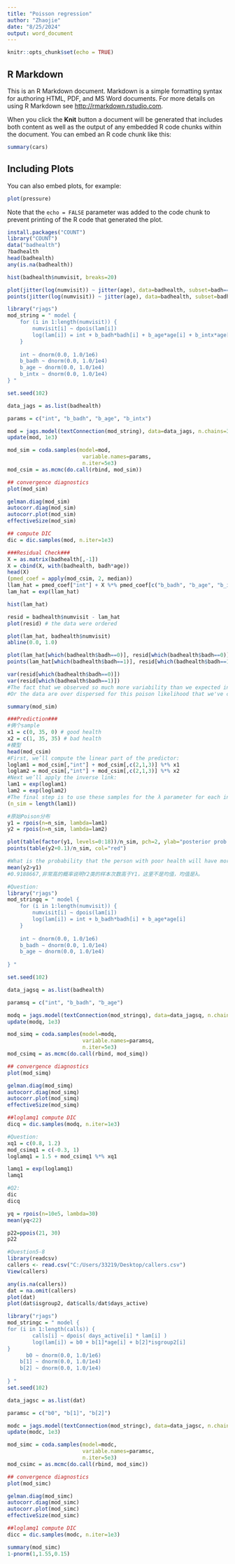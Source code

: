 ---
title: "Poisson regression"
author: "Zhaojie"
date: "8/25/2024"
output: word_document
---

```{r setup, include=FALSE}
knitr::opts_chunk$set(echo = TRUE)
```

## R Markdown

This is an R Markdown document. Markdown is a simple formatting syntax for authoring HTML, PDF, and MS Word documents. For more details on using R Markdown see <http://rmarkdown.rstudio.com>.

When you click the **Knit** button a document will be generated that includes both content as well as the output of any embedded R code chunks within the document. You can embed an R code chunk like this:

```{r cars}
summary(cars)
```

## Including Plots

You can also embed plots, for example:

```{r pressure, echo=FALSE}
plot(pressure)
```

Note that the `echo = FALSE` parameter was added to the code chunk to prevent printing of the R code that generated the plot.

```{r}
install.packages("COUNT")
library("COUNT")
data("badhealth")
?badhealth
head(badhealth)
any(is.na(badhealth))
```

```{r}
hist(badhealth$numvisit, breaks=20)
```

```{r}
plot(jitter(log(numvisit)) ~ jitter(age), data=badhealth, subset=badh==0, xlab="age", ylab="log(visits)")
points(jitter(log(numvisit)) ~ jitter(age), data=badhealth, subset=badh==1, col="red")
```

```{r}
library("rjags")
mod_string = " model {
    for (i in 1:length(numvisit)) {
        numvisit[i] ~ dpois(lam[i])
        log(lam[i]) = int + b_badh*badh[i] + b_age*age[i] + b_intx*age[i]*badh[i]
    }
    
    int ~ dnorm(0.0, 1.0/1e6)
    b_badh ~ dnorm(0.0, 1.0/1e4)
    b_age ~ dnorm(0.0, 1.0/1e4)
    b_intx ~ dnorm(0.0, 1.0/1e4)
} "

set.seed(102)

data_jags = as.list(badhealth)

params = c("int", "b_badh", "b_age", "b_intx")

mod = jags.model(textConnection(mod_string), data=data_jags, n.chains=3)
update(mod, 1e3)

mod_sim = coda.samples(model=mod,
                        variable.names=params,
                        n.iter=5e3)
mod_csim = as.mcmc(do.call(rbind, mod_sim))

## convergence diagnostics
plot(mod_sim)

gelman.diag(mod_sim)
autocorr.diag(mod_sim)
autocorr.plot(mod_sim)
effectiveSize(mod_sim)

## compute DIC
dic = dic.samples(mod, n.iter=1e3)
```

```{r}
###Residual Check###
X = as.matrix(badhealth[,-1])
X = cbind(X, with(badhealth, badh*age))
head(X)
(pmed_coef = apply(mod_csim, 2, median))
llam_hat = pmed_coef["int"] + X %*% pmed_coef[c("b_badh", "b_age", "b_intx")]
lam_hat = exp(llam_hat)

hist(lam_hat)

resid = badhealth$numvisit - lam_hat
plot(resid) # the data were ordered

plot(lam_hat, badhealth$numvisit)
abline(0.0, 1.0)

plot(lam_hat[which(badhealth$badh==0)], resid[which(badhealth$badh==0)], xlim=c(0, 8), ylab="residuals", xlab=expression(hat(lambda)), ylim=range(resid))
points(lam_hat[which(badhealth$badh==1)], resid[which(badhealth$badh==1)], col="red")
```

```{r}
var(resid[which(badhealth$badh==0)])
var(resid[which(badhealth$badh==1)])
#The fact that we observed so much more variability than we expected indicates that either the model fits poorly.  Meaning that the covariance don't explain enough of the variability in the data.事实上，我们观察到的变异性比我们预期的要多得多，这表明要么模型拟合得很差。也就是说协方差不能充分解释数据中的可变性。
#Or the data are over dispersed for this poison likelihood that we've chosen.This is a common issue with count data. If the data are more variable then the poision likelihood suggests, we can look to alternative models for over dispersed data.One common alternative is to use the negative binomial distribution,或者这些数据可能存在过度离散现象，超出了我们所选择泊松Likelihood模型的决定。这是计数数据常见的问题。如果数据变异性超出了泊松Likelihood模型的预期，我们可以考虑使用适用于过度离散数据的其他模型。其中一种常见替代方法是使用负二项分布。
```

```{r}
summary(mod_sim)
```

```{r}
###Prediction###
#俩个sample
x1 = c(0, 35, 0) # good health
x2 = c(1, 35, 35) # bad health
#模型
head(mod_csim)
#First, we’ll compute the linear part of the predictor:
loglam1 = mod_csim[,"int"] + mod_csim[,c(2,1,3)] %*% x1
loglam2 = mod_csim[,"int"] + mod_csim[,c(2,1,3)] %*% x2
#Next we’ll apply the inverse link:
lam1 = exp(loglam1)
lam2 = exp(loglam2)
#The final step is to use these samples for the λ parameter for each individual and simulate actual number of doctor visits using the likelihood:
(n_sim = length(lam1))


```

```{r}
#原始Poison分布
y1 = rpois(n=n_sim, lambda=lam1)
y2 = rpois(n=n_sim, lambda=lam2)

plot(table(factor(y1, levels=0:18))/n_sim, pch=2, ylab="posterior prob.", xlab="visits")
points(table(y2+0.1)/n_sim, col="red")
```

```{r}
#What is the probability that the person with poor health will have more doctor visits than the person with good health?
mean(y2>y1)
#0.9188667,非常高的概率说明Y2类的样本次数高于Y1，这里不是均值，均值是λ。
```

```{r}
#Question:
library("rjags")
mod_stringq = " model {
    for (i in 1:length(numvisit)) {
        numvisit[i] ~ dpois(lam[i])
        log(lam[i]) = int + b_badh*badh[i] + b_age*age[i] 
    }
    
    int ~ dnorm(0.0, 1.0/1e6)
    b_badh ~ dnorm(0.0, 1.0/1e4)
    b_age ~ dnorm(0.0, 1.0/1e4)
    
} "

set.seed(102)

data_jagsq = as.list(badhealth)

paramsq = c("int", "b_badh", "b_age")

modq = jags.model(textConnection(mod_stringq), data=data_jagsq, n.chains=3)
update(modq, 1e3)

mod_simq = coda.samples(model=modq,
                        variable.names=paramsq,
                        n.iter=5e3)
mod_csimq = as.mcmc(do.call(rbind, mod_simq))

## convergence diagnostics
plot(mod_simq)

gelman.diag(mod_simq)
autocorr.diag(mod_simq)
autocorr.plot(mod_simq)
effectiveSize(mod_simq)

##loglamq1 compute DIC
dicq = dic.samples(modq, n.iter=1e3)
```


```{r}
#Question:
xq1 = c(0.8, 1.2)
mod_csimq1 = c(-0.3, 1)
loglamq1 = 1.5 + mod_csimq1 %*% xq1

lamq1 = exp(loglamq1)
lamq1
```

```{r}
#Q2:
dic
dicq
```

```{r}
yq = rpois(n=10e5, lambda=30)
mean(yq<22)

p22=ppois(21, 30)
p22
```

```{r}
#Question5-8
library(readcsv)
callers <- read.csv("C:/Users/33219/Desktop/callers.csv")
View(callers)

any(is.na(callers))
dat = na.omit(callers)
plot(dat)
plot(dat$isgroup2, dat$calls/dat$days_active)
```

```{r}
library("rjags")
mod_stringc = " model {
for (i in 1:length(calls)) {
		calls[i] ~ dpois( days_active[i] * lam[i] )
		log(lam[i]) = b0 + b[1]*age[i] + b[2]*isgroup2[i]
}
	  b0 ~ dnorm(0.0, 1.0/1e6)
    b[1] ~ dnorm(0.0, 1.0/1e4)
    b[2] ~ dnorm(0.0, 1.0/1e4)
    
} "
set.seed(102)

data_jagsc = as.list(dat)

paramsc = c("b0", "b[1]", "b[2]")

modc = jags.model(textConnection(mod_stringc), data=data_jagsc, n.chains=3)
update(modc, 1e3)

mod_simc = coda.samples(model=modc,
                        variable.names=paramsc,
                        n.iter=5e3)
mod_csimc = as.mcmc(do.call(rbind, mod_simc))

## convergence diagnostics
plot(mod_simc)

gelman.diag(mod_simc)
autocorr.diag(mod_simc)
autocorr.plot(mod_simc)
effectiveSize(mod_simc)

##loglamq1 compute DIC
dicc = dic.samples(modc, n.iter=1e3)

```

```{r}
summary(mod_simc)
1-pnorm(1,1.55,0.15)
```

